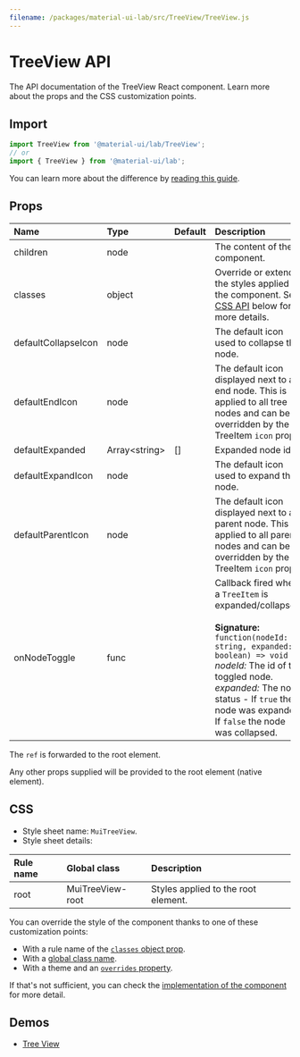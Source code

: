 ```yaml
---
filename: /packages/material-ui-lab/src/TreeView/TreeView.js
---
```



<!--- This documentation is automatically generated, do not try to edit it. -->

# TreeView API

<p className="description">The API documentation of the TreeView React component. Learn more about the props and the CSS customization points.</p>

## Import

```js
import TreeView from '@material-ui/lab/TreeView';
// or
import { TreeView } from '@material-ui/lab';
```

You can learn more about the difference by [reading this guide](/guides/minimizing-bundle-size/).



## Props

| Name | Type | Default | Description |
|:-----|:-----|:--------|:------------|
| <span className="prop-name">children</span> | <span className="prop-type">node</span> |  | The content of the component. |
| <span className="prop-name">classes</span> | <span className="prop-type">object</span> |  | Override or extend the styles applied to the component. See [CSS API](#css) below for more details. |
| <span className="prop-name">defaultCollapseIcon</span> | <span className="prop-type">node</span> |  | The default icon used to collapse the node. |
| <span className="prop-name">defaultEndIcon</span> | <span className="prop-type">node</span> |  | The default icon displayed next to a end node. This is applied to all tree nodes and can be overridden by the TreeItem `icon` prop. |
| <span className="prop-name">defaultExpanded</span> | <span className="prop-type">Array&lt;string&gt;</span> | <span className="prop-default">[]</span> | Expanded node ids. |
| <span className="prop-name">defaultExpandIcon</span> | <span className="prop-type">node</span> |  | The default icon used to expand the node. |
| <span className="prop-name">defaultParentIcon</span> | <span className="prop-type">node</span> |  | The default icon displayed next to a parent node. This is applied to all parent nodes and can be overridden by the TreeItem `icon` prop. |
| <span className="prop-name">onNodeToggle</span> | <span className="prop-type">func</span> |  | Callback fired when a `TreeItem` is expanded/collapsed.<br /><br />**Signature:**<br />`function(nodeId: string, expanded: boolean) => void`<br />*nodeId:* The id of the toggled node.<br />*expanded:* The node status - If `true` the node was expanded. If `false` the node was collapsed. |

The `ref` is forwarded to the root element.

Any other props supplied will be provided to the root element (native element).

## CSS

- Style sheet name: `MuiTreeView`.
- Style sheet details:

| Rule name | Global class | Description |
|:-----|:-------------|:------------|
| <span className="prop-name">root</span> | <span className="prop-name">MuiTreeView-root</span> | Styles applied to the root element.

You can override the style of the component thanks to one of these customization points:

- With a rule name of the [`classes` object prop](/customization/components/#overriding-styles-with-classes).
- With a [global class name](/customization/components/#overriding-styles-with-global-class-names).
- With a theme and an [`overrides` property](/customization/globals/#css).

If that's not sufficient, you can check the [implementation of the component](https://github.com/mui-org/material-ui/blob/master/packages/material-ui-lab/src/TreeView/TreeView.js) for more detail.

## Demos

- [Tree View](/components/tree-view/)

